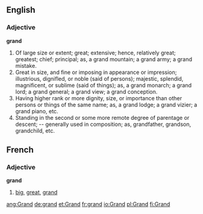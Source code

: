 ==English==

===Adjective===

'''grand'''

#Of large size or extent; great; extensive; hence, relatively great; greatest; chief; principal; as, a grand mountain; a grand army; a grand mistake.
#Great in size, and fine or imposing in appearance or impression; illustrious, dignifled, or noble (said of persons); majestic, splendid, magnificent, or sublime (said of things); as, a grand monarch; a grand lord; a grand general; a grand view; a grand conception.
#Having higher rank or more dignity, size, or importance than other persons or things of the same name; as, a grand lodge; a grand vizier; a grand piano, etc.
#Standing in the second or some more remote degree of parentage or descent; -- generalIy used in composition; as, grandfather, grandson, grandchild, etc.

==French==

===Adjective===

'''grand'''

# [[big]], [[great]], [[grand]]

[[ang:Grand]]
[[de:grand]]
[[et:Grand]]
[[fr:grand]]
[[io:Grand]]
[[pl:Grand]]
[[fi:Grand]]